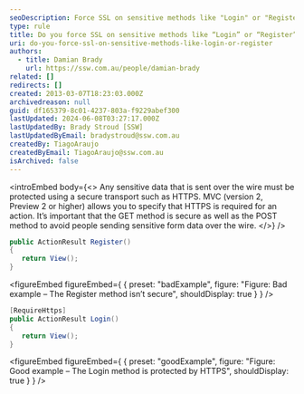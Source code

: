 ```yaml
---
seoDescription: Force SSL on sensitive methods like "Login" or "Register" to protect user data and ensure a secure online experience.
type: rule
title: Do you force SSL on sensitive methods like “Login” or “Register”?
uri: do-you-force-ssl-on-sensitive-methods-like-login-or-register
authors:
  - title: Damian Brady
    url: https://ssw.com.au/people/damian-brady
related: []
redirects: []
created: 2013-03-07T18:23:03.000Z
archivedreason: null
guid: df165379-8c01-4237-803a-f9229abef300
lastUpdated: 2024-06-08T03:27:17.000Z
lastUpdatedBy: Brady Stroud [SSW]
lastUpdatedByEmail: bradystroud@ssw.com.au
createdBy: TiagoAraujo
createdByEmail: TiagoAraujo@ssw.com.au
isArchived: false
---
```


<introEmbed
  body={<>
Any sensitive data that is sent over the wire must be protected using a secure transport such as HTTPS. MVC (version 2, Preview 2 or higher) allows you to specify that HTTPS is required for an action. It’s important that the GET method is secure as well as the POST method to avoid people sending sensitive form data over the wire.
  </>}
/>
```cs
public ActionResult Register()
{
   return View();
}
```

<figureEmbed figureEmbed={ {
  preset: "badExample",
  figure: "Figure: Bad example – The Register method isn’t secure",
  shouldDisplay: true
} } />


```cs
[RequireHttps]
public ActionResult Login()
{
   return View();
}
```

<figureEmbed figureEmbed={ {
  preset: "goodExample",
  figure: "Figure: Good example – The Login method is protected by HTTPS",
  shouldDisplay: true
} } />
